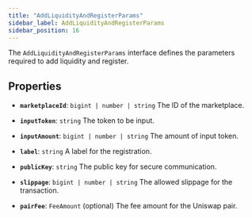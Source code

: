 ```yaml
---
title: "AddLiquidityAndRegisterParams"
sidebar_label: AddLiquidityAndRegisterParams
sidebar_position: 16
---
```


The `AddLiquidityAndRegisterParams` interface defines the parameters required to add liquidity and register.

## Properties

- **`marketplaceId`**: `bigint | number | string`
The ID of the marketplace.

- **`inputToken`**: `string`
The token to be input.

- **`inputAmount`**: `bigint | number | string`
The amount of input token.

- **`label`**: `string`
A label for the registration.

- **`publicKey`**: `string`
The public key for secure communication.

- **`slippage`**: `bigint | number | string`
The allowed slippage for the transaction.

- **`pairFee`**: `FeeAmount` (optional)
The fee amount for the Uniswap pair.
